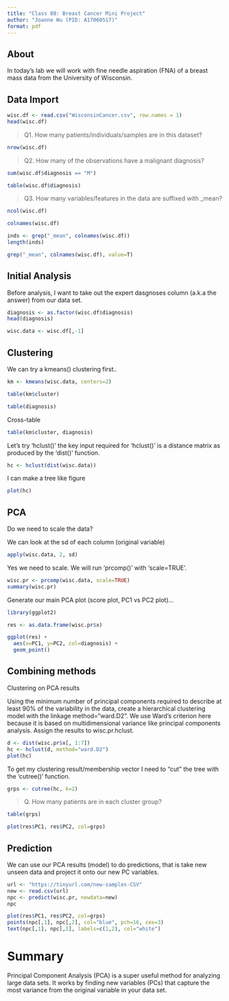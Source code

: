 ```yaml
---
title: "Class 08: Breast Cancer Mini Project"
author: "Joanne Wu (PID: A17060517)"
format: pdf
---
```


## About

In today's lab we will work with fine needle aspiration (FNA) of a breast mass data from the University of Wisconsin.

## Data Import

```r
wisc.df <- read.csv("WisconsinCancer.csv", row.names = 1)
head(wisc.df)
```

> Q1. How many patients/individuals/samples are in this dataset?

```r
nrow(wisc.df)
```

> Q2. How many of the observations have a malignant diagnosis?

```r
sum(wisc.df$diagnosis == "M")
```
```r
table(wisc.df$diagnosis)
```

> Q3. How many variables/features in the data are suffixed with _mean?

```r
ncol(wisc.df)
```

```r
colnames(wisc.df)
```

```r
inds <- grep("_mean", colnames(wisc.df))
length(inds)
```

```r
grep("_mean", colnames(wisc.df), value=T)
```

## Initial Analysis

Before analysis, I want to take out the expert dasgnoses column (a.k.a the answer) from our data set.

```r
diagnosis <- as.factor(wisc.df$diagnosis)
head(diagnosis)
```

```r
wisc.data <- wisc.df[,-1]
```


## Clustering

We can try a kmeans() clustering first..

```r
km <- kmeans(wisc.data, centers=2)
```

```r
table(km$cluster)
```

```r
table(diagnosis)
```

Cross-table

```r
table(km$cluster, diagnosis)
```
Let's try 'hclust()' the key input required for 'hclust()' is a distance matrix as produced by the 'dist()' function.

```r
hc <- hclust(dist(wisc.data))
```

I can make a tree like figure

```r
plot(hc)
```

## PCA

Do we need to scale the data?

We can look at the sd of each column (original variable)
```r
apply(wisc.data, 2, sd)
```

Yes we need to scale. We will run 'prcomp()' with 'scale=TRUE'.

```r
wisc.pr <- prcomp(wisc.data, scale=TRUE)
summary(wisc.pr)
```

Generate our main PCA plot (score plot, PC1 vs PC2 plot)...

```r
library(ggplot2)

res <- as.data.frame(wisc.pr$x)
```

```r
ggplot(res) +
  aes(x=PC1, y=PC2, col=diagnosis) +
  geom_point()

```

## Combining methods

Clustering on PCA results

Using the minimum number of principal components required to describe at least 90% of the variability in the data, create a hierarchical clustering model with the linkage method="ward.D2". We use Ward’s criterion here because it is based on multidimensional variance like principal components analysis. Assign the results to wisc.pr.hclust.

```r
d <- dist(wisc.pr$x[, 1:7])
hc <- hclust(d, method="ward.D2")
plot(hc)
```

To get my clustering result/membership vector I need to "cut" the tree with the 'cutree()' function.

```r
grps <- cutree(hc, k=2)
```

> Q. How many patients are in each cluster group?

```r
table(grps)
```

```r
plot(res$PC1, res$PC2, col=grps)
```

## Prediction

We can use our PCA results (model) to do predictions, that is take new unseen data and project it onto our new PC variables.

```r
url <- "https://tinyurl.com/new-samples-CSV"
new <- read.csv(url)
npc <- predict(wisc.pr, newdata=new)
npc
```

```r
plot(res$PC1, res$PC2, col=grps)
points(npc[,1], npc[,2], col="blue", pch=16, cex=3)
text(npc[,1], npc[,2], labels=c(1,2), col="white")
```

# Summary

Principal Component Analysis (PCA) is a super useful method for analyzing large data sets. It works by finding new variables (PCs) that capture the most variance from the original variable in your data set.
